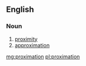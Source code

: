 ==English==

===Noun===
{{en-noun|~}}

# [[proximity]]
# [[approximation]]

[[mg:proximation]]
[[pl:proximation]]